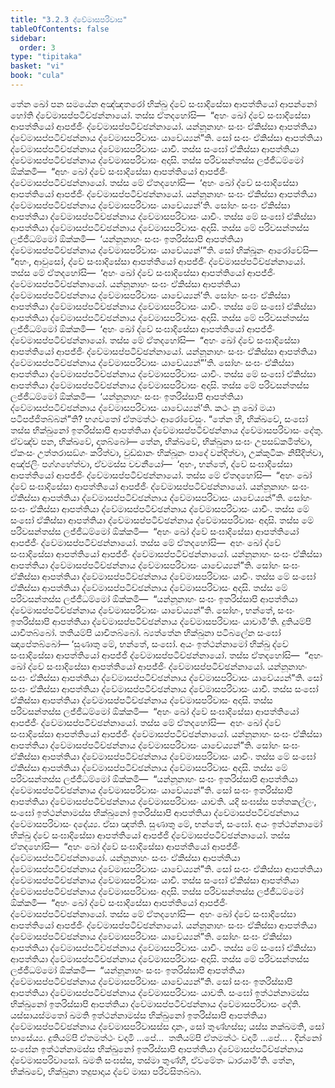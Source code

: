 ```yaml
---
title: "3.2.3 ද්වේමාසපරිවාස"
tableOfContents: false
sidebar:
  order: 3
type: "tipitaka"
basket: "vi"
book: "cula"
---
```



<DynamicBreadcrumb />

<Division number="138" book="cula">

<Paragraph number="627" book="cula">
තේන ඛෝ පන සමයේන අඤ්ඤතරෝ භික්ඛු ද්වේ සංඝාදිසේසා ආපත්තියෝ ආපන්නෝ හෝති ද්වේමාසප්පටිච්ඡන්නායෝ. තස්ස ඒතදහෝසි—  “අහං ඛෝ ද්වේ සංඝාදිසේසා ආපත්තියෝ ආපජ්ජිං ද්වේමාසප්පටිච්ඡන්නායෝ. යන්නූනාහං සංඝං ඒකිස්සා ආපත්තියා ද්වේමාසප්පටිච්ඡන්නාය ද්වේමාසපරිවාසං යාචේය්‍යන්”ති. සෝ සංඝං ඒකිස්සා ආපත්තියා ද්වේමාසප්පටිච්ඡන්නාය ද්වේමාසපරිවාසං යාචි. තස්ස සංඝෝ ඒකිස්සා ආපත්තියා ද්වේමාසප්පටිච්ඡන්නාය ද්වේමාසපරිවාසං අදාසි. තස්ස පරිවසන්තස්ස ලජ්ජීධම්මෝ ඕක්කමි—  “අහං ඛෝ ද්වේ සංඝාදිසේසා ආපත්තියෝ ආපජ්ජිං ද්වේමාසප්පටිච්ඡන්නායෝ. තස්ස මේ ඒතදහෝසි—  ‘අහං ඛෝ ද්වේ සංඝාදිසේසා ආපත්තියෝ ආපජ්ජිං ද්වේමාසප්පටිච්ඡන්නායෝ. යන්නූනාහං සංඝං ඒකිස්සා ආපත්තියා ද්වේමාසප්පටිච්ඡන්නාය ද්වේමාසපරිවාසං යාචේය්‍යන්’ති. සෝහං සංඝං ඒකිස්සා ආපත්තියා ද්වේමාසප්පටිච්ඡන්නාය ද්වේමාසපරිවාසං යාචිං. තස්ස මේ සංඝෝ ඒකිස්සා ආපත්තියා ද්වේමාසප්පටිච්ඡන්නාය ද්වේමාසපරිවාසං අදාසි. තස්ස මේ පරිවසන්තස්ස ලජ්ජීධම්මෝ ඕක්කමි—  ‘යන්නූනාහං සංඝං ඉතරිස්සාපි ආපත්තියා ද්වේමාසප්පටිච්ඡන්නාය ද්වේමාසපරිවාසං යාචේය්‍යන්’”ති.
</Paragraph>

<Paragraph number="628" book="cula">
සෝ භික්ඛූනං ආරෝචේසි—  “අහං, ආවුසෝ, ද්වේ සංඝාදිසේසා ආපත්තියෝ ආපජ්ජිං ද්වේමාසප්පටිච්ඡන්නායෝ. තස්ස මේ ඒතදහෝසි—  ‘අහං ඛෝ ද්වේ සංඝාදිසේසා ආපත්තියෝ ආපජ්ජිං ද්වේමාසප්පටිච්ඡන්නායෝ. යන්නූනාහං සංඝං ඒකිස්සා ආපත්තියා ද්වේමාසප්පටිච්ඡන්නාය ද්වේමාසපරිවාසං යාචේය්‍යන්’ති. සෝහං සංඝං ඒකිස්සා ආපත්තියා ද්වේමාසප්පටිච්ඡන්නාය ද්වේමාසපරිවාසං යාචිං. තස්ස මේ සංඝෝ ඒකිස්සා ආපත්තියා ද්වේමාසප්පටිච්ඡන්නාය ද්වේමාසපරිවාසං අදාසි. තස්ස මේ පරිවසන්තස්ස ලජ්ජීධම්මෝ ඕක්කමි—  ‘අහං ඛෝ ද්වේ සංඝාදිසේසා ආපත්තියෝ ආපජ්ජිං ද්වේමාසප්පටිච්ඡන්නායෝ. තස්ස මේ ඒතදහෝසි—  “අහං ඛෝ ද්වේ සංඝාදිසේසා ආපත්තියෝ ආපජ්ජිං ද්වේමාසප්පටිච්ඡන්නායෝ. යන්නූනාහං සංඝං ඒකිස්සා ආපත්තියා ද්වේමාසප්පටිච්ඡන්නාය ද්වේමාසපරිවාසං යාචේය්‍යන්”’ති. සෝහං සංඝං ඒකිස්සා ආපත්තියා ද්වේමාසප්පටිච්ඡන්නාය ද්වේමාසපරිවාසං යාචිං. තස්ස මේ සංඝෝ ඒකිස්සා ආපත්තියා ද්වේමාසප්පටිච්ඡන්නාය ද්වේමාසපරිවාසං අදාසි. තස්ස මේ පරිවසන්තස්ස ලජ්ජීධම්මෝ ඕක්කමි—  ‘යන්නූනාහං සංඝං ඉතරිස්සාපි ආපත්තියා ද්වේමාසප්පටිච්ඡන්නාය ද්වේමාසපරිවාසං යාචේය්‍යන්’ති. කථං නු ඛෝ මයා පටිපජ්ජිතබ්බන්”ති? භගවතෝ ඒතමත්ථං ආරෝචේසුං. “තේන හි, භික්ඛවේ, සංඝෝ තස්ස භික්ඛුනෝ ඉතරිස්සාපි ආපත්තියා ද්වේමාසප්පටිච්ඡන්නාය ද්වේමාසපරිවාසං දේතු. ඒවඤ්ච පන, භික්ඛවේ, දාතබ්බෝ—
</Paragraph>

<Paragraph number="629" book="cula">
තේන, භික්ඛවේ, භික්ඛුනා සංඝං උපසඞ්කමිත්වා, ඒකංසං උත්තරාසඞ්ගං කරිත්වා, වුඩ්ඪානං භික්ඛූනං පාදේ වන්දිත්වා, උක්කුටිකං නිසීදිත්වා, අඤ්ජලිං පග්ගහේත්වා, ඒවමස්ස වචනීයෝ—  ‘අහං, භන්තේ, ද්වේ සංඝාදිසේසා ආපත්තියෝ ආපජ්ජිං ද්වේමාසප්පටිච්ඡන්නායෝ. තස්ස මේ ඒතදහෝසි—  “අහං ඛෝ ද්වේ සංඝාදිසේසා ආපත්තියෝ ආපජ්ජිං ද්වේමාසප්පටිච්ඡන්නායෝ. යන්නූනාහං සංඝං ඒකිස්සා ආපත්තියා ද්වේමාසප්පටිච්ඡන්නාය ද්වේමාසපරිවාසං යාචේය්‍යන්”ති. සෝහං සංඝං ඒකිස්සා ආපත්තියා ද්වේමාසප්පටිච්ඡන්නාය ද්වේමාසපරිවාසං යාචිං. තස්ස මේ සංඝෝ ඒකිස්සා ආපත්තියා ද්වේමාසප්පටිච්ඡන්නාය ද්වේමාසපරිවාසං අදාසි. තස්ස මේ පරිවසන්තස්ස ලජ්ජීධම්මෝ ඕක්කමි—  “අහං ඛෝ ද්වේ සංඝාදිසේසා ආපත්තියෝ ආපජ්ජිං ද්වේමාසප්පටිච්ඡන්නායෝ. තස්ස මේ ඒතදහෝසි—  අහං ඛෝ ද්වේ සංඝාදිසේසා ආපත්තියෝ ආපජ්ජිං ද්වේමාසප්පටිච්ඡන්නායෝ. යන්නූනාහං සංඝං ඒකිස්සා ආපත්තියා ද්වේමාසප්පටිච්ඡන්නාය ද්වේමාසපරිවාසං යාචේය්‍යන්”ති. සෝහං සංඝං ඒකිස්සා ආපත්තියා ද්වේමාසප්පටිච්ඡන්නාය ද්වේමාසපරිවාසං යාචිං. තස්ස මේ සංඝෝ ඒකිස්සා ආපත්තියා ද්වේමාසප්පටිච්ඡන්නාය ද්වේමාසපරිවාසං අදාසි. තස්ස මේ පරිවසන්තස්ස ලජ්ජීධම්මෝ ඕක්කමි—  “යන්නූනාහං සංඝං ඉතරිස්සාපි ආපත්තියා ද්වේමාසප්පටිච්ඡන්නාය ද්වේමාසපරිවාසං යාචේය්‍යන්”ති. සෝහං, භන්තේ, සංඝං ඉතරිස්සාපි ආපත්තියා ද්වේමාසප්පටිච්ඡන්නාය ද්වේමාසපරිවාසං යාචාමී’ති.
</Paragraph>

<Paragraph number="630" book="cula">
දුතියම්පි යාචිතබ්බෝ. තතියම්පි යාචිතබ්බෝ. බ්‍යත්තේන භික්ඛුනා පටිබලේන සංඝෝ ඤාපේතබ්බෝ—
</Paragraph>

</Division>
<Division number="139" book="cula">

<Paragraph number="631" book="cula">
‘සුණාතු මේ, භන්තේ, සංඝෝ. අයං ඉත්ථන්නාමෝ භික්ඛු ද්වේ සංඝාදිසේසා ආපත්තියෝ ආපජ්ජි ද්වේමාසප්පටිච්ඡන්නායෝ. තස්ස ඒතදහෝසි—  “අහං ඛෝ ද්වේ සංඝාදිසේසා ආපත්තියෝ ආපජ්ජිං ද්වේමාසප්පටිච්ඡන්නායෝ. යන්නූනාහං සංඝං ඒකිස්සා ආපත්තියා ද්වේමාසප්පටිච්ඡන්නාය ද්වේමාසපරිවාසං යාචේය්‍යන්”ති. සෝ සංඝං ඒකිස්සා ආපත්තියා ද්වේමාසප්පටිච්ඡන්නාය ද්වේමාසපරිවාසං යාචි. තස්ස සංඝෝ ඒකිස්සා ආපත්තියා ද්වේමාසප්පටිච්ඡන්නාය ද්වේමාසපරිවාසං අදාසි. තස්ස පරිවසන්තස්ස ලජ්ජීධම්මෝ ඕක්කමි—  “අහං ඛෝ ද්වේ සංඝාදිසේසා ආපත්තියෝ ආපජ්ජිං ද්වේමාසප්පටිච්ඡන්නායෝ. තස්ස මේ ඒතදහෝසි—  අහං ඛෝ ද්වේ සංඝාදිසේසා ආපත්තියෝ ආපජ්ජිං ද්වේමාසප්පටිච්ඡන්නායෝ. යන්නූනාහං සංඝං ඒකිස්සා ආපත්තියා ද්වේමාසප්පටිච්ඡන්නාය ද්වේමාසපරිවාසං යාචේය්‍යන්”ති. සෝහං සංඝං ඒකිස්සා ආපත්තියා ද්වේමාසප්පටිච්ඡන්නාය ද්වේමාසපරිවාසං යාචිං. තස්ස මේ සංඝෝ ඒකිස්සා ආපත්තියා ද්වේමාසප්පටිච්ඡන්නාය ද්වේමාසපරිවාසං අදාසි. තස්ස මේ පරිවසන්තස්ස ලජ්ජීධම්මෝ ඕක්කමි—  “යන්නූනාහං සංඝං ඉතරිස්සාපි ආපත්තියා ද්වේමාසප්පටිච්ඡන්නාය ද්වේමාසපරිවාසං යාචේය්‍යන්”ති. සෝ සංඝං ඉතරිස්සාපි ආපත්තියා ද්වේමාසප්පටිච්ඡන්නාය ද්වේමාසපරිවාසං යාචති. යදි සංඝස්ස පත්තකල්ලං, සංඝෝ ඉත්ථන්නාමස්ස භික්ඛුනෝ ඉතරිස්සාපි ආපත්තියා ද්වේමාසප්පටිච්ඡන්නාය ද්වේමාසපරිවාසං දදේය්‍ය. ඒසා ඤත්ති.
</Paragraph>

<Paragraph number="632" book="cula">
සුණාතු මේ, භන්තේ, සංඝෝ. අයං ඉත්ථන්නාමෝ භික්ඛු ද්වේ සංඝාදිසේසා ආපත්තියෝ ආපජ්ජි ද්වේමාසප්පටිච්ඡන්නායෝ. තස්ස ඒතදහෝසි—  “අහං ඛෝ ද්වේ සංඝාදිසේසා ආපත්තියෝ ආපජ්ජිං ද්වේමාසප්පටිච්ඡන්නායෝ. යන්නූනාහං සංඝං ඒකිස්සා ආපත්තියා ද්වේමාසප්පටිච්ඡන්නාය ද්වේමාසපරිවාසං යාචේය්‍යන්”ති. සෝ සංඝං ඒකිස්සා ආපත්තියා ද්වේමාසප්පටිච්ඡන්නාය ද්වේමාසපරිවාසං යාචි. තස්ස සංඝෝ ඒකිස්සා ආපත්තියා ද්වේමාසප්පටිච්ඡන්නාය ද්වේමාසපරිවාසං අදාසි. තස්ස පරිවසන්තස්ස ලජ්ජීධම්මෝ ඕක්කමි—  “අහං ඛෝ ද්වේ සංඝාදිසේසා ආපත්තියෝ ආපජ්ජිං ද්වේමාසප්පටිච්ඡන්නායෝ. තස්ස මේ ඒතදහෝසි—  අහං ඛෝ ද්වේ සංඝාදිසේසා ආපත්තියෝ ආපජ්ජිං ද්වේමාසප්පටිච්ඡන්නායෝ. යන්නූනාහං සංඝං ඒකිස්සා ආපත්තියා ද්වේමාසප්පටිච්ඡන්නාය ද්වේමාසපරිවාසං යාචේය්‍යන්”ති. සෝහං සංඝං ඒකිස්සා ආපත්තියා ද්වේමාසප්පටිච්ඡන්නාය ද්වේමාසපරිවාසං යාචිං. තස්ස මේ සංඝෝ ඒකිස්සා ආපත්තියා ද්වේමාසප්පටිච්ඡන්නාය ද්වේමාසපරිවාසං අදාසි. තස්ස මේ පරිවසන්තස්ස ලජ්ජීධම්මෝ ඕක්කමි—  “යන්නූනාහං සංඝං ඉතරිස්සාපි ආපත්තියා ද්වේමාසප්පටිච්ඡන්නාය ද්වේමාසපරිවාසං යාචේය්‍යන්”ති. සෝ සංඝං ඉතරිස්සාපි ආපත්තියා ද්වේමාසප්පටිච්ඡන්නාය ද්වේමාසපරිවාසං යාචති. සංඝෝ ඉත්ථන්නාමස්ස භික්ඛුනෝ ඉතරිස්සාපි ආපත්තියා ද්වේමාසප්පටිච්ඡන්නාය ද්වේමාසපරිවාසං දේති. යස්සායස්මතෝ ඛමති ඉත්ථන්නාමස්ස භික්ඛුනෝ ඉතරිස්සාපි ආපත්තියා ද්වේමාසප්පටිච්ඡන්නාය ද්වේමාසපරිවාසස්ස දානං, සෝ තුණ්හස්ස; යස්ස නක්ඛමති, සෝ භාසේය්‍ය.
</Paragraph>

<Paragraph number="633" book="cula">
දුතියම්පි ඒතමත්ථං වදාමි …පේ…  තතියම්පි ඒතමත්ථං වදාමි …පේ… .
</Paragraph>

<Paragraph number="634" book="cula">
දින්නෝ සංඝේන ඉත්ථන්නාමස්ස භික්ඛුනෝ ඉතරිස්සාපි ආපත්තියා ද්වේමාසප්පටිච්ඡන්නාය ද්වේමාසපරිවාසෝ. ඛමති සංඝස්ස, තස්මා තුණ්හී, ඒවමේතං ධාරයාමී’ති. තේන, භික්ඛවේ, භික්ඛුනා තදුපාදාය ද්වේ මාසා පරිවසිතබ්බා.
</Paragraph>
</Division>